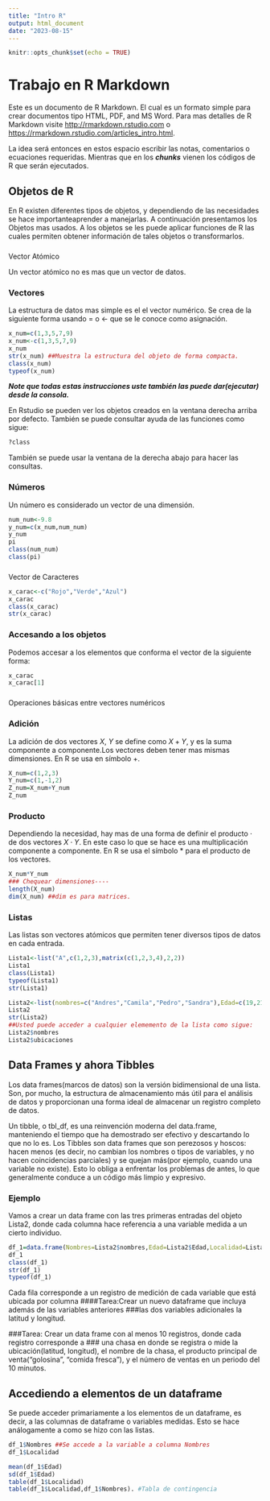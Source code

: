 ```yaml
---
title: "Intro R"
output: html_document
date: "2023-08-15"
---
```


```r
knitr::opts_chunk$set(echo = TRUE)
```

# Trabajo en R Markdown

Este es un documento de R Markdown. El cual es un formato simple para crear documentos tipo HTML, PDF, and MS Word. Para mas detalles de R Markdown visite <http://rmarkdown.rstudio.com> o <https://rmarkdown.rstudio.com/articles_intro.html>.

La idea será entonces en estos espacio escribir las notas, comentarios o ecuaciones requeridas. Mientras que en los ***chunks*** vienen los códigos de R que serán ejecutados.

## Objetos de R

En R existen diferentes tipos de objetos, y dependiendo de las necesidades se hace importanteaprender a manejarlas. A continuación presentamos los Objetos mas usados. A los objetos se les puede aplicar funciones de R las cuales permiten obtener información de tales objetos o transformarlos.

### 

Vector Atómico

Un vector atómico no es mas que un vector de datos.

### Vectores

La estructura de datos mas simple es el el vector numérico. Se crea de la siguiente forma usando = o \<- que se le conoce como asignación.

```r
x_num=c(1,3,5,7,9)
x_num<-c(1,3,5,7,9)
x_num
str(x_num) ##Muestra la estructura del objeto de forma compacta.
class(x_num)
typeof(x_num)
```

***Note que todas estas instrucciones uste también las puede dar(ejecutar) desde la consola.***

En Rstudio se pueden ver los objetos creados en la ventana derecha arriba por defecto. También se puede consultar ayuda de las funciones como sigue:

```r
?class
```

También se puede usar la ventana de la derecha abajo para hacer las consultas.

### Números

Un número es considerado un vector de una dimensión.

```r
num_num<-9.8
y_num=c(x_num,num_num)
y_num
pi
class(num_num)
class(pi)
```

### 

Vector de Caracteres

```r
x_carac<-c("Rojo","Verde","Azul")
x_carac
class(x_carac)
str(x_carac)

```

### Accesando a los objetos

Podemos accesar a los elementos que conforma el vector de la siguiente forma:

```r
x_carac
x_carac[1]

```

### 

Operaciones básicas entre vectores numéricos

### Adición

La adición de dos vectores $X$, $Y$ se define como $X+Y$, y es la suma componente a componente.Los vectores deben tener mas mismas dimensiones. En R se usa en símbolo $+$.

```r
X_num=c(1,2,3)
Y_num=c(1,-1,2)
Z_num=X_num+Y_num
Z_num
```

### Producto

Dependiendo la necesidad, hay mas de una forma de definir el producto $\cdot$ de dos vectores $X\cdot Y$. En este caso lo que se hace es una multiplicación componente a componente. En R se usa el símbolo $\ast$ para el producto de los vectores.

```r
X_num*Y_num
### Chequear dimensiones----
length(X_num)
dim(X_num) ##dim es para matrices.

```

### Listas

Las listas son vectores atómicos que permiten tener diversos tipos de datos en cada entrada.

```r
Lista1<-list("A",c(1,2,3),matrix(c(1,2,3,4),2,2))
Lista1
class(Lista1)
typeof(Lista1)
str(Lista1)

Lista2<-list(nombres=c("Andres","Camila","Pedro","Sandra"),Edad=c(19,21,18,20),Localidad=c("Teusaquillo","Suba","Chapinero","Kennedy"),ubicaciones=matrix(c(4.6188864,4.706369089343199,4.618767017331927,4.632883977507037, -74.1354241, -74.0412070354434, -74.08648338089243, -74.11558088496801),4,2))
Lista2
str(Lista2)
##Usted puede acceder a cualquier elememento de la lista como sigue:
Lista2$nombres
Lista2$ubicaciones
```

## Data Frames y ahora Tibbles

Los data frames(marcos de datos) son la versión bidimensional de una lista. Son, por mucho, la estructura de almacenamiento más útil para el análisis de datos y proporcionan una forma ideal de almacenar un registro completo de datos.

Un tibble, o tbl_df, es una reinvención moderna del data.frame, manteniendo el tiempo que ha demostrado ser efectivo y descartando lo que no lo es. Los Tibbles son data frames que son perezosos y hoscos: hacen menos (es decir, no cambian los nombres o tipos de variables, y no hacen coincidencias parciales) y se quejan más(por ejemplo, cuando una variable no existe). Esto lo obliga a enfrentar los problemas de antes, lo que generalmente conduce a un código más limpio y expresivo.

### Ejemplo

Vamos a crear un data frame con las tres primeras entradas del objeto Lista2, donde cada columna hace referencia a una variable medida a un cierto individuo.

```r
df_1=data.frame(Nombres=Lista2$nombres,Edad=Lista2$Edad,Localidad=Lista2$Localidad)
df_1
class(df_1)
str(df_1)
typeof(df_1)
```

Cada fila corresponde a un registro de medición de cada variable que está ubicada por columna ####Tarea:Crear un nuevo dataframe que incluya además de las variables anteriores ###las dos variables adicionales la latitud y longitud.

###Tarea: Crear un data frame con al menos 10 registros, donde cada registro corresponde a \### una chasa en donde se registra o mide la ubicación(latitud, longitud), el nombre de la chasa, el producto principal de venta("golosina", "comida fresca"), y el número de ventas en un periodo del 10 minutos.

## Accediendo a elementos de un dataframe

Se puede acceder primariamente a los elementos de un dataframe, es decir, a las columnas de dataframe o variables medidas. Esto se hace análogamente a como se hizo con las listas.

```r
df_1$Nombres ##Se accede a la variable a columna Nombres
df_1$Localidad

mean(df_1$Edad)
sd(df_1$Edad)
table(df_1$Localidad)
table(df_1$Localidad,df_1$Nombres). #Tabla de contingencia
```
